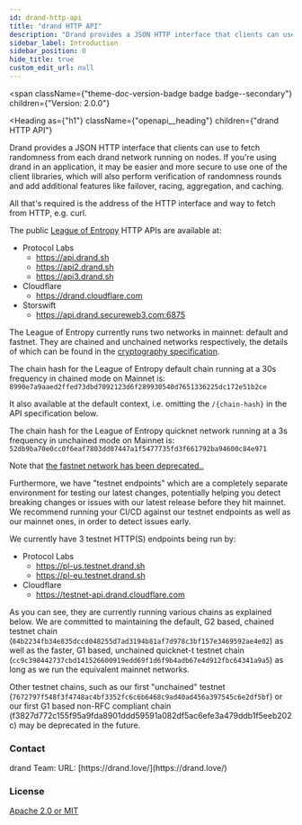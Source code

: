 ```yaml
---
id: drand-http-api
title: "drand HTTP API"
description: "Drand provides a JSON HTTP interface that clients can use to fetch randomness from each drand network running on nodes."
sidebar_label: Introduction
sidebar_position: 0
hide_title: true
custom_edit_url: null
---
```



<span
  className={"theme-doc-version-badge badge badge--secondary"}
  children={"Version: 2.0.0"}
>
</span>

<Heading
  as={"h1"}
  className={"openapi__heading"}
  children={"drand HTTP API"}
>
</Heading>



Drand provides a JSON HTTP interface that clients can use to fetch randomness from each drand network running on nodes.
If you're using drand in an application, it may be easier and more secure to use one of the client libraries, 
which will also perform verification of randomness rounds and add additional features like failover, racing, aggregation, 
and caching.

All that's required is the address of the HTTP interface and way to fetch from HTTP, e.g. curl.

The public [League of Entropy](https://blog.cloudflare.com/league-of-entropy/) HTTP APIs are available at:
- Protocol Labs
  - https://api.drand.sh
  - https://api2.drand.sh
  - https://api3.drand.sh
- Cloudflare
  - https://drand.cloudflare.com
- Storswift
  - https://api.drand.secureweb3.com:6875

The League of Entropy currently runs two networks in mainnet: default and fastnet. 
They are chained and unchained networks respectively, the details of which can be found in the [cryptography 
specification](https://drand.love/docs/cryptography/#randomness).

The chain hash for the League of Entropy default chain running at a 30s frequency in chained mode on Mainnet is:
`8990e7a9aaed2ffed73dbd7092123d6f289930540d7651336225dc172e51b2ce`

It also available at the default context, i.e. omitting the `/{chain-hash}` in the API specification below.

The chain hash for the League of Entropy quicknet network running at a 3s frequency in unchained mode on Mainnet is:
`52db9ba70e0cc0f6eaf7803dd07447a1f5477735fd3f661792ba94600c84e971`

Note that [the fastnet network has been deprecated..](https://drand.love/blog/2023/07/03/fastnet-sunset-quicknet-new/)

Furthermore, we have "testnet endpoints" which are a completely separate environment for testing our latest changes, 
potentially helping you detect breaking changes or issues with our latest release before they hit mainnet. 
We recommend running your CI/CD against our testnet endpoints as well as our mainnet ones, in order to detect issues early.

We currently have 3 testnet HTTP(S) endpoints being run by:

- Protocol Labs
  - https://pl-us.testnet.drand.sh
  - https://pl-eu.testnet.drand.sh
- Cloudflare
  - https://testnet-api.drand.cloudflare.com

As you can see, they are currently running various chains as explained below. 
We are committed to maintaining the default, G2 based, chained testnet chain 
(`84b2234fb34e835dccd048255d7ad3194b81af7d978c3bf157e3469592ae4e02`) as well as 
the faster, G1 based, unchained quicknet-t testnet chain 
(`cc9c398442737cbd141526600919edd69f1d6f9b4adb67e4d912fbc64341a9a5`) 
as long as we run the equivalent mainnet networks.

Other testnet chains, such as our first "unchained" testnet 
(`7672797f548f3f4748ac4bf3352fc6c6b6468c9ad40ad456a397545c6e2df5bf`) or our first G1 based non-RFC compliant chain
(f3827d772c155f95a9fda8901ddd59591a082df5ac6efe3a479ddb1f5eeb202c) may be deprecated in the future. 


<div
  style={{"display":"flex","flexDirection":"column","marginBottom":"var(--ifm-paragraph-margin-bottom)"}}
>
  <h3
    style={{"marginBottom":"0.25rem"}}
  >
    Contact
  </h3><span>
    drand Team: 
  </span><span>
    URL: [https://drand.love/](https://drand.love/)
  </span>
</div><div
  style={{"marginBottom":"var(--ifm-paragraph-margin-bottom)"}}
>
  <h3
    style={{"marginBottom":"0.25rem"}}
  >
    License
  </h3><a
    href={"https://github.com/drand/drand/blob/main/LICENSE"}
  >
    Apache 2.0 or MIT
  </a>
</div>
      